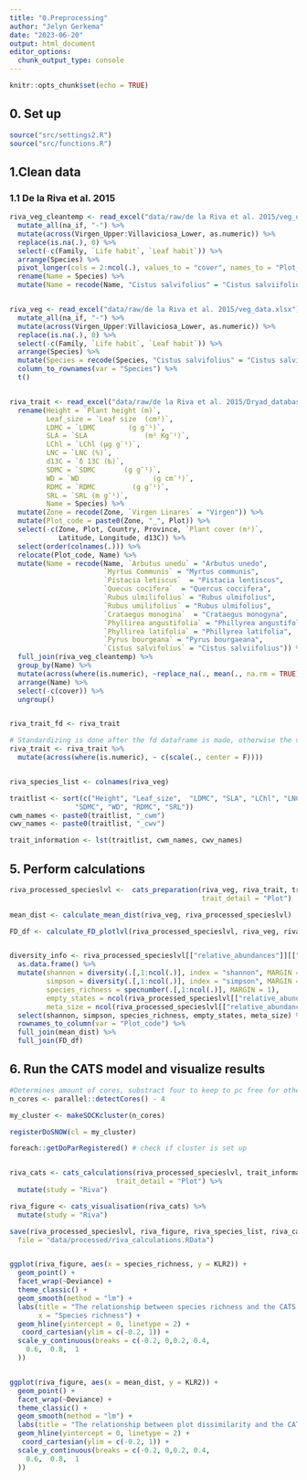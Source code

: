 ```yaml
---
title: "0.Preprocessing"
author: "Jelyn Gerkema"
date: "2023-06-20"
output: html_document
editor_options: 
  chunk_output_type: console
---
```


```r
knitr::opts_chunk$set(echo = TRUE)

```

## 0. Set up
```r
source("src/settings2.R")
source("src/functions.R")

```

## 1.Clean data


### 1.1 De la Riva et al. 2015
```r

riva_veg_cleantemp <- read_excel("data/raw/de la Riva et al. 2015/veg_data.xlsx") %>%
  mutate_all(na_if, "-") %>%
  mutate(across(Virgen_Upper:Villaviciosa_Lower, as.numeric)) %>%
  replace(is.na(.), 0) %>%
  select(-c(Family, `Life habit`, `Leaf habit`)) %>%
  arrange(Species) %>%
  pivot_longer(cols = 2:ncol(.), values_to = "cover", names_to = "Plot_code") %>%
  rename(Name = Species) %>%
  mutate(Name = recode(Name, "Cistus salvifolius" = "Cistus salviifolius" ))


riva_veg <- read_excel("data/raw/de la Riva et al. 2015/veg_data.xlsx") %>%
  mutate_all(na_if, "-") %>%
  mutate(across(Virgen_Upper:Villaviciosa_Lower, as.numeric)) %>%
  replace(is.na(.), 0) %>%
  select(-c(Family, `Life habit`, `Leaf habit`)) %>%
  arrange(Species) %>%
  mutate(Species = recode(Species, "Cistus salvifolius" = "Cistus salviifolius" )) %>%
  column_to_rownames(var = "Species") %>%
  t()


riva_trait <- read_excel("data/raw/de la Riva et al. 2015/Dryad_database.xls") %>%
  rename(Height = `Plant height (m)`,
         Leaf_size = `Leaf size  (cm²)`,
         LDMC = `LDMC        (g g¯¹)`,
         SLA = `SLA              (m² Kg¯¹)`,
         LChl = `LChl (µg g¯¹)`,
         LNC = `LNC (%)`,
         d13C = `δ 13C (‰)`,
         SDMC = `SDMC       (g g¯¹)`,
         WD = `WD                  (g cm¯³)`,
         RDMC = `RDMC         (g g¯¹)`,
         SRL = `SRL (m g¯¹)`,
         Name = Species) %>%
  mutate(Zone = recode(Zone, `Virgen Linares` = "Virgen")) %>%
  mutate(Plot_code = paste0(Zone, "_", Plot)) %>%
  select(-c(Zone, Plot, Country, Province, `Plant cover (m²)`, 
            Latitude, Longitude, d13C)) %>%
  select(order(colnames(.))) %>%
  relocate(Plot_code, Name) %>%
  mutate(Name = recode(Name, `Arbutus unedu` = "Arbutus unedo",
                       `Myrtus Communis` = "Myrtus communis",
                       `Pistacia letiscus`  = "Pistacia lentiscus",
                       `Quecus cocifera`  = "Quercus coccifera",
                       `Rubus ulmilifolius` = "Rubus ulmifolius",
                       `Rubus umilifolius` = "Rubus ulmifolius",
                       `Crataegus monogina`  = "Crataegus monogyna",
                       `Phyllirea angustifolia` = "Phillyrea angustifolia",
                       `Phyllirea latifolia` = "Phillyrea latifolia",
                       `Pyrus bourgeana` = "Pyrus bourgaeana",
                       `Cistus salvifolius` = "Cistus salviifolius")) %>%
  full_join(riva_veg_cleantemp) %>%
  group_by(Name) %>%
  mutate(across(where(is.numeric), ~replace_na(., mean(., na.rm = TRUE)))) %>%
  arrange(Name) %>%
  select(-c(cover)) %>%
  ungroup()


riva_trait_fd <- riva_trait 

# Standardizing is done after the fd dataframe is made, otherwise the values are standardized twice
riva_trait <- riva_trait %>%
  mutate(across(where(is.numeric), ~ c(scale(., center = F)))) 


riva_species_list <- colnames(riva_veg)

traitlist <- sort(c("Height", "Leaf_size",  "LDMC", "SLA", "LChl", "LNC", 
                "SDMC", "WD", "RDMC", "SRL"))
cwm_names <- paste0(traitlist, "_cwm")
cwv_names <- paste0(traitlist, "_cwv")

trait_information <- lst(traitlist, cwm_names, cwv_names)

``` 


## 5. Perform calculations
```r

riva_processed_specieslvl <-  cats_preparation(riva_veg, riva_trait, trait_information, 0.8,
                                               trait_detail = "Plot")

mean_dist <- calculate_mean_dist(riva_veg, riva_processed_specieslvl)

FD_df <- calculate_FD_plotlvl(riva_processed_specieslvl, riva_veg, riva_trait_fd)


diversity_info <- riva_processed_specieslvl[["relative_abundances"]][["matrix4traits_prop"]] %>% 
  as.data.frame() %>% 
  mutate(shannon = diversity(.[,1:ncol(.)], index = "shannon", MARGIN = 1, base = exp(1)),
         simpson = diversity(.[,1:ncol(.)], index = "simpson", MARGIN = 1, base =exp(1)),
         species_richness = specnumber(.[,1:ncol(.)], MARGIN = 1),
         empty_states = ncol(riva_processed_specieslvl[["relative_abundances"]][["matrix4traits_prop"]]) - species_richness,
         meta_size = ncol(riva_processed_specieslvl[["relative_abundances"]][["matrix4traits_prop"]])) %>%
  select(shannon, simpson, species_richness, empty_states, meta_size) %>% # base = exp(1) gives the shannon index a log e base
  rownames_to_column(var = "Plot_code") %>%
  full_join(mean_dist) %>%
  full_join(FD_df)


```

## 6. Run the CATS model and visualize results
```r
#Determines amount of cores, substract four to keep to pc free for other processes.
n_cores <- parallel::detectCores() - 4 

my_cluster <- makeSOCKcluster(n_cores)

registerDoSNOW(cl = my_cluster)

foreach::getDoParRegistered() # check if cluster is set up


riva_cats <- cats_calculations(riva_processed_specieslvl, trait_information,
                          trait_detail = "Plot") %>%
  mutate(study = "Riva")

riva_figure <- cats_visualisation(riva_cats) %>%
  mutate(study = "Riva")

save(riva_processed_specieslvl, riva_figure, riva_species_list, riva_cats,
  file = "data/processed/riva_calculations.RData")


ggplot(riva_figure, aes(x = species_richness, y = KLR2)) +
  geom_point() +
  facet_wrap(~Deviance) + 
  theme_classic() +
  geom_smooth(method = "lm") + 
  labs(title = "The relationship between species richness and the CATS decomposition - de la Riva et al. 2015",
       x = "Species richness") +
  geom_hline(yintercept = 0, linetype = 2) +
   coord_cartesian(ylim = c(-0.2, 1)) +
  scale_y_continuous(breaks = c(-0.2, 0,0.2, 0.4, 
    0.6,  0.8,  1
  ))


ggplot(riva_figure, aes(x = mean_dist, y = KLR2)) +
  geom_point() +
  facet_wrap(~Deviance) + 
  theme_classic() +
  geom_smooth(method = "lm") + 
  labs(title = "The relationship between plot dissimilarity and the CATS decomposition - de la Riva et al. 2015",  x = "Average Bray-Curtis index value") +
  geom_hline(yintercept = 0, linetype = 2) +
   coord_cartesian(ylim = c(-0.2, 1)) +
  scale_y_continuous(breaks = c(-0.2, 0,0.2, 0.4, 
    0.6,  0.8,  1
  )) 


``` 